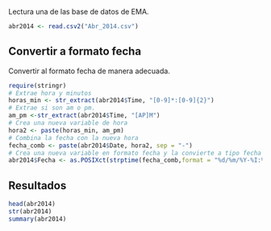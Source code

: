 Lectura una de las base de datos de EMA.
```r
abr2014 <- read.csv2("Abr_2014.csv")
```

## Convertir a formato fecha
Convertir al formato fecha de manera adecuada.

```r
require(stringr)
# Extrae hora y minutos
horas_min <- str_extract(abr2014$Time, "[0-9]*:[0-9]{2}")
# Extrae si son am o pm.
am_pm <-str_extract(abr2014$Time, "[AP]M")
# Crea una nueva variable de hora
hora2 <- paste(horas_min, am_pm)
# Combina la fecha con la nueva hora
fecha_comb <- paste(abr2014$Date, hora2, sep = "-")
# Crea una nueva variable en formato fecha y la convierte a tipo fecha
abr2014$Fecha <- as.POSIXct(strptime(fecha_comb,format = "%d/%m/%Y-%I:%M %p"))
```

## Resultados
```r
head(abr2014)
str(abr2014)
summary(abr2014)
```

